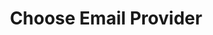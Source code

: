 ---
title: "Choose Email Provider"
sidebarTitle: "Choose Email Provider"
description: "Learn how to choose an email provider for your application"
---